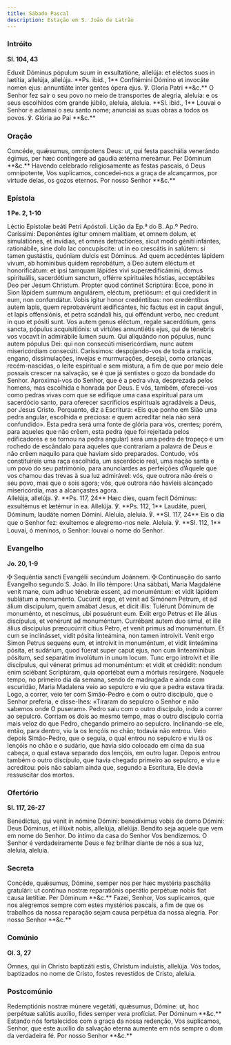 ```yaml
---
title: Sábado Pascal
description: Estação em S. João de Latrão
---
```


### Intróito

**Sl. 104, 43**

<div class="side-by-side not-content">
  <span>
    Eduxit Dóminus pópulum suum in exsultatióne, allelúja: et eléctos suos in
    lætítia, allelúja, allelúja. **Ps. ibid., 1** Confitémini Dómino et invocáte
    nomen ejus: annuntiáte inter gentes ópera ejus. ℣. Gloria Patri **&c.**
  </span>
  <span>
    O Senhor fez sair o seu povo no meio de transportes de alegria, aleluia: e
    os seus escolhidos com grande júbilo, aleluia, aleluia. **Sl. ibid., 1**
    Louvai o Senhor e aclamai o seu santo nome; anunciai as suas obras a todos
    os povos. ℣. Glória ao Pai **&c.**
  </span>
</div>

### Oração

<div class="side-by-side not-content">
  <span>
    Concéde, quǽsumus, omnípotens Deus: ut, qui festa paschália venerándo
    égimus, per hæc contíngere ad gaudia ætérna mereámur. Per Dóminum **&c.**
  </span>
  <span>
    Havendo celebrado religiosamente as festas pascais, ó Deus omnipotente, Vos
    suplicamos, concedei-nos a graça de alcançarmos, por virtude delas, os gozos
    eternos. Por nosso Senhor **&c.**
  </span>
</div>

### Epístola

**1 Pe. 2, 1-10**

<div class="side-by-side not-content">
  <span>Léctio Epístolæ beáti Petri Apóstoli.</span>
  <span>Lição da Ep.ª do B. Ap.º Pedro.</span>
  <span>
    Caríssimi: Deponéntes ígitur omnem malítiam, et omnem dolum, et
    simulatiónes, et invídias, et omnes detractiónes, sicut modo géniti
    infántes, rationábile, sine dolo lac concupíscite: ut in eo crescátis in
    salútem: si tamen gustástis, quóniam dulcis est Dóminus. Ad quem accedéntes
    lápidem vivum, ab homínibus quidem reprobátum, a Deo autem eléctum et
    honorificátum: et ipsi tamquam lápides vivi superædificámini, domus
    spirituális, sacerdótium sanctum, offérre spirituáles hóstias, acceptábiles
    Deo per Jesum Christum. Propter quod cóntinet Scriptúra: Ecce, pono in Sion
    lápidem summum angulárem, eléctum, pretiósum: et qui credíderit in eum, non
    confundátur. Vobis igitur honor credéntibus: non credéntibus autem lapis,
    quem reprobavérunt ædificántes, hic factus est in caput ánguli, et lapis
    offensiónis, et petra scándali his, qui offéndunt verbo, nec credunt in quo
    et pósiti sunt. Vos autem genus eléctum, regale sacerdótium, gens sancta,
    pópulus acquisitiónis: ut virtútes annuntiétis ejus, qui de ténebris vos
    vocavit in admirábile lumen suum. Qui aliquándo non pópulus, nunc autem
    pópulus Dei: qui non consecúti misericórdiam, nunc autem misericórdiam
    consecúti.
  </span>
  <span>
    Caríssimos: despojando-vos de toda a malícia, engano, dissimulações, invejas
    e murmurações, desejai, como crianças recém-nascidas, o leite espiritual e
    sem mistura, a fim de que por meio dele possais crescer na salvação, se é
    que já sentistes o gozo da bondade do Senhor. Aproximai-vos do Senhor, que é
    a pedra viva, desprezada pelos homens, mas escolhida e honrada por Deus. E
    vós, também, oferecei-vos como pedras vivas com que se edifique uma casa
    espiritual para um sacerdócio santo, para oferecer sacrifícios espirituais
    agradáveis a Deus, por Jesus Cristo. Porquanto, diz a Escritura: «Eis que
    ponho em Sião uma pedra angular, escolhida e preciosa: e quem acreditar nela
    não será confundido». Esta pedra será uma fonte de glória para vós, crentes;
    porém, para aqueles que não crêem, esta pedra (que foi rejeitada pelos
    edificadores e se tornou na pedra angular) será uma pedra de tropeço e um
    rochedo de escândalo para aqueles que contrariam a palavra de Deus e não
    crêem naquilo para que haviam sido preparados. Contudo, vós constituireis
    uma raça escolhida, um sacerdócio real, uma nação santa e um povo do seu
    património, para anunciardes as perfeições d’Aquele que vos chamou das
    trevas à sua luz admirável: vós, que outrora não éreis o seu povo, mas que o
    sois agora; vós, que outrora não havíeis alcançado misericórdia, mas a
    alcançastes agora.
  </span>
</div>

<div class="side-by-side not-content">
  <span>
    Allelúja, allelúja. ℣. **Ps. 117, 24** Hæc dies, quam fecit Dóminus:
    exsultémus et lætémur in ea. Allelúja. ℣. **Ps. 112, 1** Laudáte, pueri,
    Dóminum, laudáte nomen Dómini.
  </span>
  <span>
    Aleluia, aleluia. ℣. **Sl. 117, 24** Eis o dia que o Senhor fez: exultemos e
    alegremo-nos nele. Aleluia. ℣. **Sl. 112, 1** Louvai, ó meninos, o Senhor:
    louvai o nome do Senhor.
  </span>
</div>

### Evangelho

**Jo. 20, 1-9**

<div class="side-by-side not-content">
  <span>
    <span class="text-red-500">✠</span> Sequéntia sancti Evangélii secúndum
    Joánnem.
  </span>
  <span>
    <span class="text-red-500">✠</span> Continuação do santo Evangelho segundo
    S. João.
  </span>
  <span>
    In illo témpore: Una sábbati, Maria Magdaléne venit mane, cum adhuc ténebræ
    essent, ad monuméntum: et vidit lápidem sublátum a monuménto. Cucúrrit ergo,
    et venit ad Simónem Petrum, et ad álium discípulum, quem amábat Jesus, et
    dicit illis: Tulérunt Dóminum de monuménto, et nescímus, ubi posuérunt eum.
    Exiit ergo Petrus et ille álius discípulus, et venérunt ad monuméntum.
    Currébant autem duo simul, et ille álius discípulus præcucúrrit cítius
    Petro, et venit primus ad monuméntum. Et cum se inclinásset, vidit pósita
    linteámina, non tamen introívit. Venit ergo Simon Petrus sequens eum, et
    introívit in monuméntum, et vidit linteámina pósita, et sudárium, quod
    fúerat super caput ejus, non cum linteamínibus pósitum, sed separátim
    involútum in unum locum. Tunc ergo introívit et ille discípulus, qui vénerat
    primus ad monuméntum: et vidit et crédidit: nondum enim sciébant Scriptúram,
    quia oportébat eum a mórtuis resúrgere.
  </span>
  <span>
    Naquele tempo, no primeiro dia da semana, sendo de madrugada e ainda com
    escuridão, Maria Madalena veio ao sepulcro e viu que a pedra estava tirada.
    Logo, a correr, veio ter com Simão-Pedro e com o outro discípulo, que o
    Senhor preferia, e disse-lhes: «Tiraram do sepulcro o Senhor e não sabemos
    onde O puseram». Pedro saiu com o outro discípulo, indo a correr ao
    sepulcro. Corriam os dois ao mesmo tempo, mas o outro discípulo corria mais
    veloz do que Pedro, chegando primeiro ao sepulcro. Inclinando-se ele, então,
    para dentro, viu Ia os lençóis no chão; todavia não entrou. Veio depois
    Simão-Pedro, que o seguia, o qual entrou no sepulcro e viu lá os lençóis no
    chão e o sudário, que havia sido colocado em cima da sua cabeça, o qual
    estava separado dos lençóis, em outro lugar. Depois entrou também o outro
    discípulo, que havia chegado primeiro ao sepulcro, e viu e acreditou: pois
    não sabiam ainda que, segundo a Escritura, Ele devia ressuscitar dos mortos.
  </span>
</div>

### Ofertório

**Sl. 117, 26-27**

<div class="side-by-side not-content">
  <span>
    Benedíctus, qui venit in nómine Dómini: benedíximus vobis de domo Dómini:
    Deus Dóminus, et illúxit nobis, allelúja, allelúja.
  </span>
  <span>
    Bendito seja aquele que vem em nome do Senhor. Do íntimo da casa do Senhor
    Vos bendizemos. O Senhor é verdadeiramente Deus e fez brilhar diante de nós
    a sua luz, aleluia, aleluia.
  </span>
</div>

### Secreta

<div class="side-by-side not-content">
  <span>
    Concéde, quǽsumus, Dómine, semper nos per hæc mystéria paschália gratulári:
    ut contínua nostræ reparatiónis operátio perpétuæ nobis fiat causa lætítiæ.
    Per Dóminum **&c.**
  </span>
  <span>
    Fazei, Senhor, Vos suplicamos, que nos alegremos sempre com estes mystérios
    pascais, a fim de que os trabalhos da nossa reparação sejam causa perpétua
    da nossa alegria. Por nosso Senhor **&c.**
  </span>
</div>

### Comúnio

**Gl. 3, 27**

<div class="side-by-side not-content">
  <span>
    Omnes, qui in Christo baptizáti estis, Christum induístis, allelúja.
  </span>
  <span>
    Vós todos, baptizados no nome de Cristo, fostes revestidos de Cristo,
    aleluia.
  </span>
</div>

### Postcomúnio

<div class="side-by-side not-content">
  <span>
    Redemptiónis nostræ múnere vegetáti, quǽsumus, Dómine: ut, hoc perpétuæ
    salútis auxílio, fides semper vera profíciat. Per Dóminum **&c.**
  </span>
  <span>
    Estando nós fortalecidos com a graça da nossa redenção, Vos suplicamos,
    Senhor, que este auxílio da salvação eterna aumente em nós sempre o dom da
    verdadeira fé. Por nosso Senhor **&c.**
  </span>
</div>
